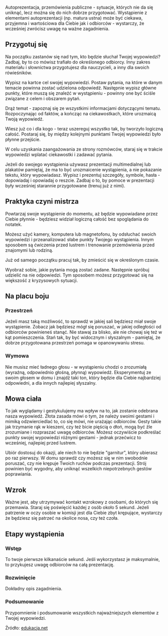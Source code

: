 
Autoprezentacja, przemówienia publiczne - sytuacje, których nie da się uniknąć, lecz można się do nich dobrze przygotować. Wystąpienie z elementami autoprezentacji (np. matura ustna) może być ciekawa, przyjemna i wartościowa dla Ciebie jak i odbiorców - wystarczy, że wcześniej zwrócisz uwagę na ważne zagadnienia.

 

## Przygotuj się

 

Na początku zastanów się nad tym, kto będzie słuchał Twojej wypowiedzi? Zadbaj, by to co mówisz trafiało do określonego odbiorcy. Inny zakres materiału i słownictwa przygotujesz dla nauczycieli, a inny dla swoich rówieśników.

Wypisz na kartce cel swojej wypowiedzi. Postaw pytania, na które w danym temacie powinna zostać udzielona odpowiedź. Następnie wypisz główne punkty, które muszą się znaleźć w wystąpieniu - powinny one być ściśle związane z celem i obszarem pytań.

Drąż temat - zapoznaj się ze wszystkimi informacjami dotyczącymi tematu. Rozpoczynając od faktów, a kończąc na ciekawostkach, które urozmaicą Twoją wypowiedź.

Wiesz już co i dla kogo - teraz uszereguj wszystko tak, by tworzyło logiczną całość. Postaraj się, by między kolejnymi punktami Twojej wypowiedzi było płynne przejście.

W celu uzyskania zaangażowania ze strony rozmówców, staraj się w trakcie wypowiedzi wplatać ciekawostki i zadawać pytania.

Jeżeli do swojego wystąpienia używasz prezentacji multimedialnej lub plakatów pamiętaj, że ma to być urozmaicenie wystąpienia, a nie pokazanie tekstu, który wypowiadasz. Wypisz i prezentuj szczegóły, symbole, hasła - dopowiadaj i opowiadaj o reszcie. Zadbaj o to, by pomoce w prezentacji były wcześniej starannie przygotowane (trenuj już z nimi).

 

## Praktyka czyni mistrza

 

Powtarzaj swoje wystąpienie do momentu, aż będzie wypowiadane przez Ciebie płynnie - będziesz widział logiczną całość bez spoglądania do notatek.

Możesz użyć kamery, komputera lub magnetofonu, by odsłuchać swoich wypowiedzi i przeanalizować słabe punkty Twojego wystąpienia. Innym sposobem są ćwiczenia przed lustrem i trenowanie przemówienia przed znajomymi lub rodziną.

Już od samego początku pracuj tak, by zmieścić się w określonym czasie.

Wyobraź sobie, jakie pytania mogą zostać zadane. Następnie spróbuj udzielić na nie odpowiedzi. Tym sposobem możesz przygotować się na większość z kryzysowych sytuacji.

 

## Na placu boju

 

### Przestrzeń

Jeżeli masz taką możliwość, to sprawdź w jakiej sali będziesz miał swoje wystąpienie. Zobacz jak będziesz mógł się poruszać, w jakiej odległości od odbiorców powinieneś stanąć. Nie stawaj za blisko, ale nie chowaj się też w kąt pomieszczenia. Stań tak, by być widocznym i słyszalnym - pamiętaj, że dobrze przygotowana przestrzeń pomaga w opanowywaniu stresu.

### Wymowa

Nie musisz mieć ładnego głosu - w wystąpieniu chodzi o zrozumiałą (wyraźną, odpowiednio głośną, płynną) wypowiedź. Eksperymentuj ze swoim głosem w domu i znajdź taki ton, który będzie dla Ciebie najbardziej odpowiedni, a dla innych najlepiej słyszalny.

 

## Mowa ciała

 

To jak wyglądamy i gestykulujemy ma wpływ na to, jak zostanie odebrana nasza wypowiedź. Złota zasada mówi o tym, że należy swoimi gestami i mimiką odzwierciedlać to, co się mówi, nie urażając odbiorców. Gesty takie jak trzymanie rąk w kieszeni, czy też bicie pięścią o dłoń, mogą być źle zrozumiane i rozpraszać uwagę odbiorców. Możesz oczywiście podkreślać punkty swojej wypowiedzi różnymi gestami - jednak przećwicz to wcześniej, najlepiej przed lustrem.

 

Ubiór dostosuj do okazji, ale niech to nie będzie "garnitur", który ubierasz po raz pierwszy. W domu sprawdź czy możesz się w nim swobodnie poruszać, czy nie krępuje Twoich ruchów podczas prezentacji. Strój powinien być wygodny, aby uniknąć wszelkich niepotrzebnych gestów poprawiania.

 

## Wzrok

 

Ważne jest, aby utrzymywać kontakt wzrokowy z osobami, do których się przemawia. Staraj się poświęcić każdej z osób około 5 sekund. Jeżeli patrzenie w oczy osobie w komisji jest dla Ciebie zbyt krępujące, wystarczy że będziesz się patrzeć na okolice nosa, czy też czoła.

 

## Etapy wystąpienia

 

### Wstęp

To twoje pierwsze kilkanaście sekund. Jeśli wykorzystasz je maksymalnie, to przykujesz uwagę odbiorców na całą prezentację.

 

### Rozwinięcie

Dokładny opis zagadnienia.

 

### Podsumowanie

Przypomnienie i podsumowanie wszystkich najważniejszych elementów z Twojej wypowiedzi.

 

Źródło: [edukacja.net](https://edukacja.net)